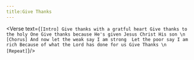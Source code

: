 ```yaml
---
title:Give Thanks
---
```



<Verse text={`
[Intro]
Give thanks with a gratful heart
Give thanks to the holy One
Give thanks because He's given
Jesus Christ His son
\n
[Chorus]
And now let the weak say I am strong 
Let the poor say I am rich
Because of what the Lord has done for us
Give Thanks
\n
[Repeat]
`}/>
